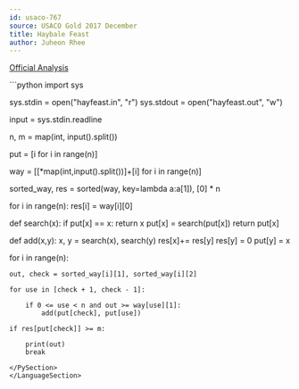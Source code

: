 ```yaml
---
id: usaco-767
source: USACO Gold 2017 December
title: Haybale Feast
author: Juheon Rhee
---
```


[Official Analysis](http://www.usaco.org/current/data/sol_hayfeast_gold_dec17.html)

<LanguageSection>

<PySection>
```python
import sys

sys.stdin = open("hayfeast.in", "r")
sys.stdout = open("hayfeast.out", "w")

input = sys.stdin.readline

n, m = map(int, input().split())

put = [i for i in range(n)]

way = [[*map(int,input().split())]+[i] for i in range(n)]

sorted_way, res = sorted(way, key=lambda a:a[1]), [0] * n

for i in range(n):
    res[i] = way[i][0]

def search(x):
    if put[x] == x:
        return x
    put[x] = search(put[x])
    return put[x]

def add(x,y):
    x, y = search(x), search(y)
    res[x]+= res[y]
    res[y] = 0
    put[y] = x

for i in range(n):

    out, check = sorted_way[i][1], sorted_way[i][2]

    for use in [check + 1, check - 1]:

        if 0 <= use < n and out >= way[use][1]:
            add(put[check], put[use])

    if res[put[check]] >= m: 

        print(out)
        break
```
</PySection>
</LanguageSection>